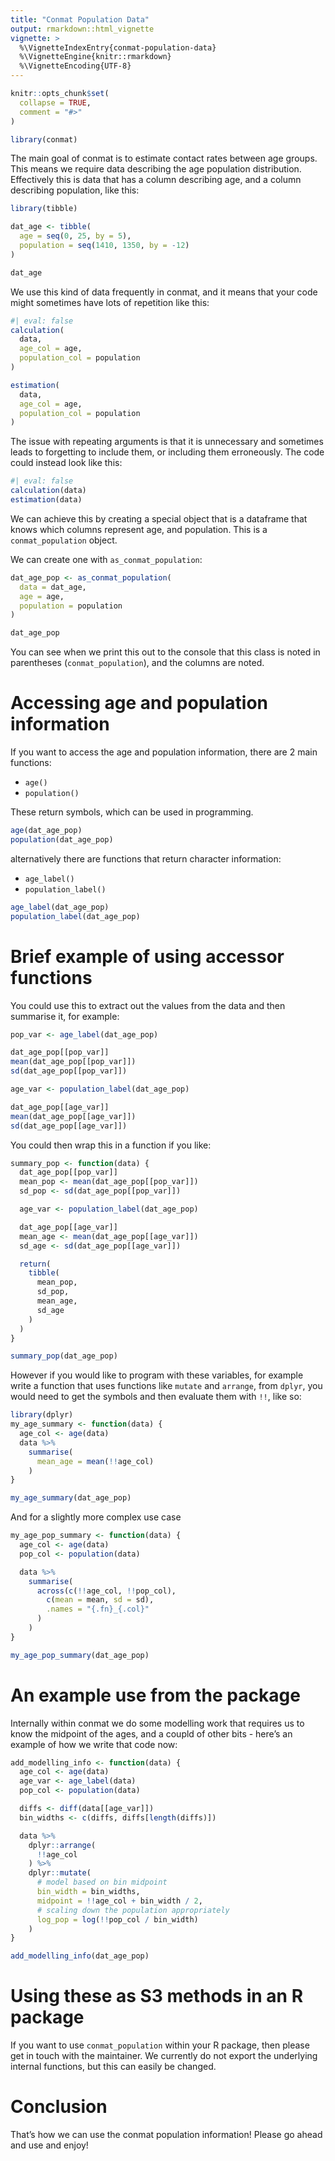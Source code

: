 ```yaml
---
title: "Conmat Population Data"
output: rmarkdown::html_vignette
vignette: >
  %\VignetteIndexEntry{conmat-population-data}
  %\VignetteEngine{knitr::rmarkdown}
  %\VignetteEncoding{UTF-8}
---
```


```r
knitr::opts_chunk$set(
  collapse = TRUE,
  comment = "#>"
)
```

```r
library(conmat)
```

The main goal of conmat is to estimate contact rates between age groups. This means we require data describing the age population distribution. Effectively this is data that has a column describing age, and a column describing population, like this:

```r
library(tibble)

dat_age <- tibble(
  age = seq(0, 25, by = 5),
  population = seq(1410, 1350, by = -12)
)

dat_age
```

We use this kind of data frequently in conmat, and it means that your code might sometimes have lots of repetition like this:

```r
#| eval: false
calculation(
  data,
  age_col = age,
  population_col = population
)

estimation(
  data,
  age_col = age,
  population_col = population
)
```

The issue with repeating arguments is that it is unnecessary and sometimes leads to forgetting to include them, or including them erroneously. The code could instead look like this:

```r
#| eval: false
calculation(data)
estimation(data)
```

We can achieve this by creating a special object that is a dataframe that knows which columns represent age, and population. This is a `conmat_population` object.

We can create one with `as_conmat_population`:

```r
dat_age_pop <- as_conmat_population(
  data = dat_age,
  age = age,
  population = population
)

dat_age_pop
```

You can see when we print this out to the console that this class is noted in parentheses (`conmat_population`), and the columns are noted.

# Accessing age and population information

If you want to access the age and population information, there are 2 main functions:

- `age()`
- `population()`

These return symbols, which can be used in programming.

```r
age(dat_age_pop)
population(dat_age_pop)
```

alternatively there are functions that return character information:

- `age_label()`
- `population_label()`

```r
age_label(dat_age_pop)
population_label(dat_age_pop)
```

# Brief example of using accessor functions

You could use this to extract out the values from the data and then summarise it, for example:

```r
pop_var <- age_label(dat_age_pop)

dat_age_pop[[pop_var]]
mean(dat_age_pop[[pop_var]])
sd(dat_age_pop[[pop_var]])

age_var <- population_label(dat_age_pop)

dat_age_pop[[age_var]]
mean(dat_age_pop[[age_var]])
sd(dat_age_pop[[age_var]])
```

You could then wrap this in a function if you like:

```r
summary_pop <- function(data) {
  dat_age_pop[[pop_var]]
  mean_pop <- mean(dat_age_pop[[pop_var]])
  sd_pop <- sd(dat_age_pop[[pop_var]])

  age_var <- population_label(dat_age_pop)

  dat_age_pop[[age_var]]
  mean_age <- mean(dat_age_pop[[age_var]])
  sd_age <- sd(dat_age_pop[[age_var]])

  return(
    tibble(
      mean_pop,
      sd_pop,
      mean_age,
      sd_age
    )
  )
}

summary_pop(dat_age_pop)
```


However if you would like to program with these variables, for example write a function that uses functions like `mutate` and `arrange`, from `dplyr`, you would need to get the symbols and then evaluate them with `!!`, like so:

```r
library(dplyr)
my_age_summary <- function(data) {
  age_col <- age(data)
  data %>%
    summarise(
      mean_age = mean(!!age_col)
    )
}

my_age_summary(dat_age_pop)
```

And for a slightly more complex use case

```r
my_age_pop_summary <- function(data) {
  age_col <- age(data)
  pop_col <- population(data)

  data %>%
    summarise(
      across(c(!!age_col, !!pop_col),
        c(mean = mean, sd = sd),
        .names = "{.fn}_{.col}"
      )
    )
}

my_age_pop_summary(dat_age_pop)
```

# An example use from the package

Internally within conmat we do some modelling work that requires us to know the midpoint of the ages, and a coupld of other bits - here's an example of how we write that code now:

```r
add_modelling_info <- function(data) {
  age_col <- age(data)
  age_var <- age_label(data)
  pop_col <- population(data)

  diffs <- diff(data[[age_var]])
  bin_widths <- c(diffs, diffs[length(diffs)])

  data %>%
    dplyr::arrange(
      !!age_col
    ) %>%
    dplyr::mutate(
      # model based on bin midpoint
      bin_width = bin_widths,
      midpoint = !!age_col + bin_width / 2,
      # scaling down the population appropriately
      log_pop = log(!!pop_col / bin_width)
    )
}

add_modelling_info(dat_age_pop)
```

# Using these as S3 methods in an R package

If you want to use `conmat_population` within your R package, then please get in touch with the maintainer. We currently do not export the underlying internal functions, but this can easily be changed.

# Conclusion

That's how we can use the conmat population information! Please go ahead and use and enjoy!
